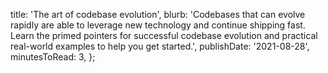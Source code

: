   title: 'The art of codebase evolution',
  blurb:
    'Codebases that can evolve rapidly are able to leverage new technology and continue shipping fast. Learn the primed pointers for successful codebase evolution and practical real-world examples to help you get started.',
  publishDate: '2021-08-28',
  minutesToRead: 3,
};
